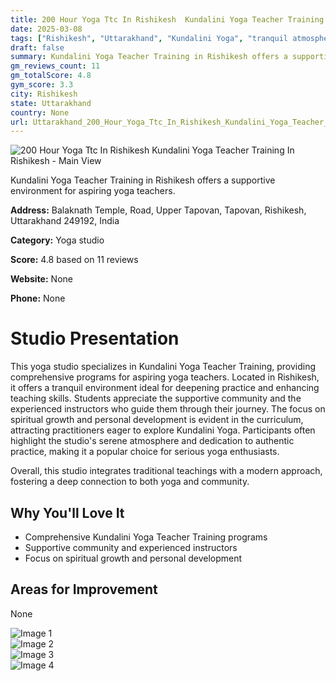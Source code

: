 ```yaml
---
title: 200 Hour Yoga Ttc In Rishikesh  Kundalini Yoga Teacher Training In Rishikesh
date: 2025-03-08
tags: ["Rishikesh", "Uttarakhand", "Kundalini Yoga", "tranquil atmosphere", "supportive community", "Rishikesh"]  
draft: false
summary: Kundalini Yoga Teacher Training in Rishikesh offers a supportive environment for aspiring yoga teachers.
gm_reviews_count: 11
gm_totalScore: 4.8
gym_score: 3.3
city: Rishikesh
state: Uttarakhand
country: None
url: Uttarakhand_200_Hour_Yoga_Ttc_In_Rishikesh_Kundalini_Yoga_Teacher_Training_In_Rishikesh
---
```


<div className="aspect-[16/9] relative my-8">
  <img 
    src="https://lh5.googleusercontent.com/p/AF1QipNAy56ZrJ4ds52VckDRJanT_HLsdPDtRHESgA_L=w1920-h1080-k-no"
    alt="200 Hour Yoga Ttc In Rishikesh  Kundalini Yoga Teacher Training In Rishikesh - Main View"
    className="object-cover absolute inset-0 w-full h-full rounded-lg"
  />
</div>

Kundalini Yoga Teacher Training in Rishikesh offers a supportive environment for aspiring yoga teachers.

**Address:** Balaknath Temple, Road, Upper Tapovan, Tapovan, Rishikesh, Uttarakhand 249192, India

**Category:** Yoga studio

**Score:** 4.8 based on 11 reviews

**Website:** None

**Phone:** None

# Studio Presentation

This yoga studio specializes in Kundalini Yoga Teacher Training, providing comprehensive programs for aspiring yoga teachers. Located in Rishikesh, it offers a tranquil environment ideal for deepening practice and enhancing teaching skills. Students appreciate the supportive community and the experienced instructors who guide them through their journey. The focus on spiritual growth and personal development is evident in the curriculum, attracting practitioners eager to explore Kundalini Yoga. Participants often highlight the studio's serene atmosphere and dedication to authentic practice, making it a popular choice for serious yoga enthusiasts.

Overall, this studio integrates traditional teachings with a modern approach, fostering a deep connection to both yoga and community.

## Why You'll Love It

- Comprehensive Kundalini Yoga Teacher Training programs
- Supportive community and experienced instructors
- Focus on spiritual growth and personal development

## Areas for Improvement

None

<div className="grid grid-cols-1 xl:grid-cols-2 gap-4 my-8">
<div className="aspect-[4/3] relative"><img src="https://lh3.googleusercontent.com/p/AF1QipN7B7RO3wF-JXxetlStZ8muQHV_67v4u_GL5LY_=w1920-h1080-k-no" alt="Image 1" className="object-cover absolute inset-0 w-full h-full rounded-lg" /></div>
<div className="aspect-[4/3] relative"><img src="https://lh5.googleusercontent.com/p/AF1QipNnc43Xf_VkKyH1RRX8fftmTTxdrgthcphLG-_i=w1920-h1080-k-no" alt="Image 2" className="object-cover absolute inset-0 w-full h-full rounded-lg" /></div>
<div className="aspect-[4/3] relative"><img src="https://lh5.googleusercontent.com/p/AF1QipPW3qGzbyUcmOsQEGRno-hzSvYK2xMgxrNSbyn6=w1920-h1080-k-no" alt="Image 3" className="object-cover absolute inset-0 w-full h-full rounded-lg" /></div>
<div className="aspect-[4/3] relative"><img src="https://lh5.googleusercontent.com/p/AF1QipN1Y4zG1tRrwuOft9TaYolGE54AaQqP0oUuWaN_=w1920-h1080-k-no" alt="Image 4" className="object-cover absolute inset-0 w-full h-full rounded-lg" /></div>
</div>